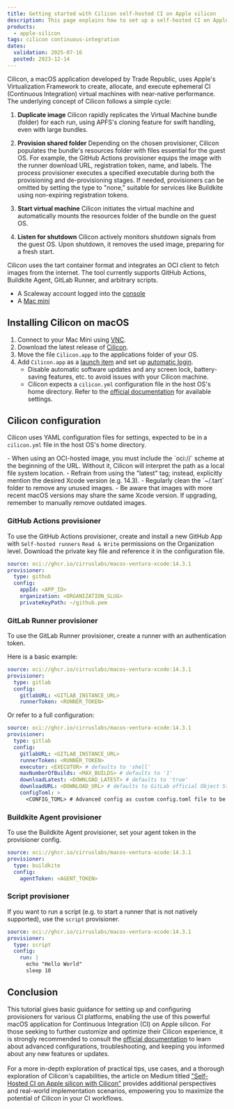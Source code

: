```yaml
---
title: Getting started with Cilicon self-hosted CI on Apple silicon
description: This page explains how to set up a self-hosted CI on Apple silicon using Cilicon
products:
  - apple-silicon
tags: cilicon continuous-integration
dates:
  validation: 2025-07-16
  posted: 2023-12-14
---
```



Cilicon, a macOS application developed by Trade Republic, uses Apple's Virtualization Framework to create, allocate, and execute ephemeral CI (Continuous Integration) virtual machines with near-native performance. The underlying concept of Cilicon follows a simple cycle:

1. **Duplicate image**
   Cilicon rapidly replicates the Virtual Machine bundle (folder) for each run, using APFS's cloning feature for swift handling, even with large bundles.

2. **Provision shared folder**
   Depending on the chosen provisioner, Cilicon populates the bundle's resources folder with files essential for the guest OS. For example, the GitHub Actions provisioner equips the image with the runner download URL, registration token, name, and labels. The process provisioner executes a specified executable during both the provisioning and de-provisioning stages. If needed, provisioners can be omitted by setting the type to "none," suitable for services like Buildkite using non-expiring registration tokens.

3. **Start virtual machine**
   Cilicon initiates the virtual machine and automatically mounts the resources folder of the bundle on the guest OS.

4. **Listen for shutdown**
   Cilicon actively monitors shutdown signals from the guest OS. Upon shutdown, it removes the used image, preparing for a fresh start.

Cilicon uses the tart container format and integrates an OCI client to fetch images from the internet. The tool currently supports GitHub Actions, Buildkite Agent, GitLab Runner, and arbitrary scripts.

<Requirements />

- A Scaleway account logged into the [console](https://console.scaleway.com)
- A [Mac mini](/apple-silicon/how-to/create-mac-mini/)

## Installing Cilicon on macOS

1. Connect to your Mac Mini using [VNC](/apple-silicon/how-to/access-remote-desktop-mac-mini/).
2. Download the latest release of [Cilicon](https://github.com/traderepublic/Cilicon/releases/latest).
3. Move the file `Cilicon.app` to the applications folder of your OS.
4. Add `Cilicon.app` as a [launch item](https://support.apple.com/guide/mac-help/open-items-automatically-when-you-log-in-mh15189/13.0/mac/13.0) and set up [automatic login](https://support.apple.com/en-us/102316).
   - Disable automatic software updates and any screen lock, battery-saving features, etc. to avoid issues with your Cilicon machine.
   - Cilicon expects a `cilicon.yml` configuration file in the host OS's home directory. Refer to the [official documentation](https://github.com/traderepublic/Cilicon/blob/main/Cilicon/Config/Config.swift) for available settings.

## Cilicon configuration

Cilicon uses YAML configuration files for settings, expected to be in a `cilicon.yml` file in the host OS's home directory.

<Message type="tip">
  - When using an OCI-hosted image, you must include the `oci://` scheme at the beginning of the URL. Without it, Cilicon will interpret the path as a local file system location.
  - Refrain from using the "latest" tag; instead, explicitly mention the desired Xcode version (e.g. 14.3).
  - Regularly clean the `~/.tart` folder to remove any unused images.
  - Be aware that images with more recent macOS versions may share the same Xcode version. If upgrading, remember to manually remove outdated images.
</Message>

### GitHub Actions provisioner

To use the GitHub Actions provisioner, create and install a new GitHub App with `Self-hosted runners` `Read & Write` permissions on the Organization level. Download the private key file and reference it in the configuration file.

```yaml
source: oci://ghcr.io/cirruslabs/macos-ventura-xcode:14.3.1
provisioner:
  type: github
  config:
    appId: <APP_ID>
    organization: <ORGANIZATION_SLUG>
    privateKeyPath: ~/github.pem
```

### GitLab Runner provisioner

To use the GitLab Runner provisioner, create a runner with an authentication token.

Here is a basic example:

```yaml
source: oci://ghcr.io/cirruslabs/macos-ventura-xcode:14.3.1
provisioner:
  type: gitlab
  config:
    gitlabURL: <GITLAB_INSTANCE_URL>
    runnerToken: <RUNNER_TOKEN>
```

Or refer to a full configuration:

```yaml
source: oci://ghcr.io/cirruslabs/macos-ventura-xcode:14.3.1
provisioner:
  type: gitlab
  config:
    gitlabURL: <GITLAB_INSTANCE_URL>
    runnerToken: <RUNNER_TOKEN>
    executor: <EXECUTOR> # defaults to 'shell'
    maxNumberOfBuilds: <MAX_BUILDS> # defaults to '1'
    downloadLatest: <DOWNLOAD_LATEST> # defaults to 'true'
    downloadURL: <DOWNLOAD_URL> # defaults to GitLab official Object Storage bucket
    configToml: >
      <CONFIG_TOML> # Advanced config as custom config.toml file to be appended to the basic config and copied to the runner.
```

### Buildkite Agent provisioner

To use the Buildkite Agent provisioner, set your agent token in the provisioner config.

```yaml
source: oci://ghcr.io/cirruslabs/macos-ventura-xcode:14.3.1
provisioner:
  type: buildkite
  config:
    agentToken: <AGENT_TOKEN>
```

### Script provisioner

If you want to run a script (e.g. to start a runner that is not natively supported), use the `script` provisioner.

```yaml
source: oci://ghcr.io/cirruslabs/macos-ventura-xcode:14.3.1
provisioner:
  type: script
  config:
    run: |
      echo "Hello World"
      sleep 10
```

## Conclusion

This tutorial gives basic guidance for setting up and configuring provisioners for various CI platforms, enabling the use of this powerful macOS application for Continuous Integration (CI) on Apple silicon.
For those seeking to further customize and optimize their Cilicon experience, it is strongly recommended to consult the [official documentation](https://github.com/traderepublic/Cilicon) to learn about advanced configurations, troubleshooting, and keeping you informed about any new features or updates.<br /><br />
For a more in-depth exploration of practical tips, use cases, and a thorough exploration of Cilicon's capabilities, the article on Medium titled ["Self-Hosted CI on Apple silicon with Cilicon"](https://engineering.traderepublic.com/easy-self-hosted-ci-on-apple-silicon-with-cilicon-6e7d9503c2d6) provides additional perspectives and real-world implementation scenarios, empowering you to maximize the potential of Cilicon in your CI workflows.